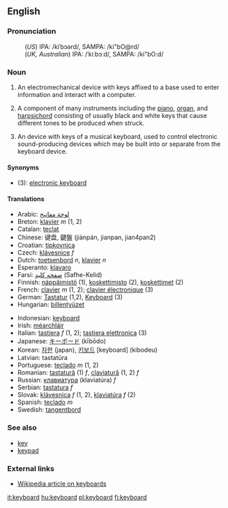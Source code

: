 {{wikipedia}}
==English==
===Pronunciation===
:(''US'') IPA: /kiˈbɔərd/, SAMPA: /ki"bO@rd/
:(''UK, Australian'') IPA: /ˈkiːbɔːd/, SAMPA: /ki"bO:d/

===Noun===
{{en-noun|keyboard|keyboards}}

# {{computing}} An electromechanical device with keys affixed to a base used to enter information and interact with a computer.
# {{music}} A component of many instruments including the [[piano]], [[organ]], and [[harpsichord]] consisting of usually black and white keys that cause different tones to be produced when struck.
# {{music}} An device with keys of a musical keyboard, used to control electronic sound-producing devices which may be built into or separate from the keyboard device.

====Synonyms====
*(3): [[electronic keyboard]]

====Translations====
{{top}}
*Arabic: [[لوحة مفاتيح]]
*Breton: [[klavier#Breton|klavier]]  ''m'' (1, 2)
*Catalan: [[teclat]] 
*Chinese: 键盘, 鍵盤 (jiànpán, jianpan, jian4pan2)
*Croatian: [[tipkovnica]]
*Czech:  [[klávesnice]]  ''f''
*Dutch: [[toetsenbord]] ''n'', [[klavier]] ''n''
*Esperanto: [[klavaro]]
*Farsi: [[صفحه کلید]] (Safhe-Kelid)
*Finnish: [[näppäimistö]] (1), [[koskettimisto]] (2), [[koskettimet]] (2)
*French: [[clavier]] ''m'' (1, 2); [[clavier électronique]] (3)
*German: [[Tastatur]] {{f}} (1,2), [[Keyboard]] {{n}} (3)
*Hungarian: [[billentyüzet]]
{{mid}}
*Indonesian: [[keyboard#Indonesian|keyboard]]
*Irish: [[méarchláir]]
*Italian: [[tastiera]] ''f'' (1, 2); [[tastiera elettronica]] (3)
*Japanese: [[キーボード]] (kībōdo)
*Korean: [[자판]] (japan), [[키보드]] [keyboard] (kibodeu)
*Latvian: tastatūra
*Portuguese: [[teclado]] ''m'' (1, 2)
*Romanian: [[tastatură]] (1) ''f'', [[claviatură]] (1, 2) ''f''
*Russian: [[клавиатура]] (klaviat&uacute;ra) ''f''
*Serbian: [[tastatura]] ''f''
*Slovak: [[klávesnica]]  ''f'' (1, 2), [[klaviatúra]] ''f'' (2)
*Spanish: [[teclado]] ''m''
*Swedish: [[tangentbord]]
{{bottom}}

===See also===
*[[key]]
*[[keypad]]

===External links===
*[http://en.wikipedia.org/wiki/Keyboard Wikipedia article on keyboards]

[[it:keyboard]]
[[hu:keyboard]]
[[pl:keyboard]]
[[fi:keyboard]]